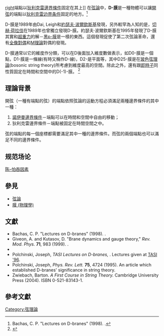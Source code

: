 {{NoteTA
|G1=Physics
}}
[[file:D3-brane_et_D2-brane.PNG|right]]端點以[[狄利克雷邊界條件|狄利克雷邊界條件]]固定在其上]]
在[[弦論|弦論]]中，'''D-膜'''是一種物體可以讓[[弦論|開弦]]的端點以[[狄利克雷边界条件|狄利克雷边界条件]]固定的地方。<ref>Bachas, C. P. "Lectures on D-branes" (1998). {{arxiv|archive=hep-th|id=9806199}}.</ref>

D-膜是1989年由Dai, Leigh和[[約瑟夫·波爾欽斯基|約瑟夫·波爾欽斯基]]發現，另外較罕為人知的是，[[切赫·荷拉伐|切赫·荷拉伐]]在1989年也曾獨立發現D-膜。約瑟夫·波爾欽斯基在1995年發現了D-膜其實和[[超重力|超重力]]的解－[[黑p-膜|黑p-膜]]是一樣的東西。這個發現促使了第二次弦論革命，還有[[全像對偶|全像對偶]]和[[M理論|M理論]]對偶的發現。

D-膜通常以它的維度作分類，可以在D後面加入維度數做表示，如D0-膜是一個點，D1-膜是一條線(有時又稱作D-線)，D2-是平面等，其中D25-膜是在[[玻色弦理論|玻色弦理論]](bosonic string theory)所考慮到維度最高的空間。除此之外，還有跟[[即時子|即時子]]同性質固定在時間和空間中的D(-1)-膜。  <ref>{{cite book | first = Clifford | last = Johnson | year = 2003 | title = D-branes | publisher = Cambridge University Press | location = Cambridge | isbn = 0-521-80912-6}}</ref>

== 理論背景 ==
開弦（一種有端點的弦）的端點依照弦論的运動方程必須滿足兩種邊界條件的其中一種：

# [[諾伊曼邊界條件|諾伊曼邊界條件]]－端點可以在時間和空間中自由的移動；
# 狄利克雷邊界條件－端點被固定在時間空間之中。

弦的端點的每一個座標都需要滿足其中一種的邊界條件。而弦的兩個端點也可以滿足不同的邊界條件。

== 规范场论 ==
[[陈–怕吞因素|陈–怕吞因素]]

==參見==
*[[弦論|弦論]]
*[[膜_(物理學)|膜 (物理學)]]

== 文獻 ==
* Bachas, C. P. "Lectures on D-branes" (1998). {{arxiv|hep-th/9806199}}.
* Giveon, A. and Kutasov, D. "Brane dynamics and gauge theory," ''Rev. Mod. Phys.'' '''71''', 983 (1999). {{arxiv|hep-th/9802067}}.
* {{cite book | first = Clifford | last = Johnson | year = 2003 | title = D-branes | publisher = Cambridge University Press | location = Cambridge | isbn = 0-521-80912-6}}
* Polchinski, Joseph, ''TASI Lectures on D-branes,'' {{arxiv|hep-th/9611050}}.  Lectures given at [[Theoretical_Advanced_Study_Institute|TASI '96]].
* Polchinski, Joseph, ''Phys. Rev. Lett.'' '''75''', 4724 (1995). An article which established D-branes' significance in string theory.
* Zwiebach, Barton.  ''A First Course in String Theory.'' Cambridge University Press (2004). ISBN 0-521-83143-1.

== 參考文獻 ==
<div class="references-small">
<references />
</div>

{{弦理论}}
{{物理小作品}}

[[Category:弦理論|Category:弦理論]]